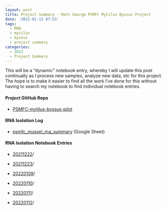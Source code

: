 ```yaml
---
layout: post
title: Project Summary - Matt George PSMFC Mytilus Byssus Project
date: '2022-01-13 07:53'
tags: 
  - RNA
  - mytilus
  - byssus
  - project summary
categories: 
  - 2022
  - Project Summary
---
```

This will be a “dynamic” notebook entry, whereby I will update this post continually as I process new samples, analyze new data, etc for this project. The hope is to make it easier to find all the work I've done for this without having to search my notebook to find individual notebook entries.

#### Project GitHub Repo

- [PSMFC-mytilus-byssus-pilot](https://github.com/mattgeorgephd/PSMFC-mytilus-byssus-pilot)


#### RNA Isolation Log

- [psmfc_mussel_rna_summary](https://docs.google.com/spreadsheets/d/1HizNOIfhSjppHDQrWLGiJhuDZKO8c-qm9JAz0Z5QIIQ/edit?usp=sharing) (Google Sheet)


#### RNA Isolation Notebook Entries

- [20211222](https://robertslab.github.io/sams-notebook/posts/2021/2021-12-22-RNA-Isolation---M.trossulus-Foot-and-Phenol-Gland/)/

- [20211223](https://robertslab.github.io/sams-notebook/posts/2021/2021-12-23-RNA-Isolation---M.trossulus-Phenol-Gland-and-Gill/)/

- [20220109](https://robertslab.github.io/sams-notebook/posts/2022/2022-01-09-RNA-Isolation---M.trossulus-Gill-and-Phenol-Gland/)/

- [20220110](https://robertslab.github.io/sams-notebook/posts/2022/2022-01-10-RNA-Isolation---M.trossulus-Gill-and-Phenol-Gland/)/

- [20220111](https://robertslab.github.io/sams-notebook/posts/2022/2022-01-11-RNA-Isolation---M.trossulus-Gill-and-Phenol-Gland/)/

- [20220112](https://robertslab.github.io/sams-notebook/posts/2022/2022-01-12-RNA-Isolation---M.trossulus-Gill/)/


